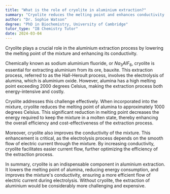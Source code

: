 ```yaml
---
title: "What is the role of cryolite in aluminium extraction?"
summary: "Cryolite reduces the melting point and enhances conductivity during aluminium extraction, improving the efficiency of the process."
author: "Dr. Sophie Watson"
degree: "PhD in Biochemistry, University of Cambridge"
tutor_type: "IB Chemistry Tutor"
date: 2024-03-04
---
```


Cryolite plays a crucial role in the aluminium extraction process by lowering the melting point of the mixture and enhancing its conductivity.

Chemically known as sodium aluminium fluoride, or $Na_3AlF_6$, cryolite is essential for extracting aluminium from its ore, bauxite. This extraction process, referred to as the Hall-Heroult process, involves the electrolysis of alumina, which is aluminium oxide. However, alumina has a high melting point exceeding $2000$ degrees Celsius, making the extraction process both energy-intensive and costly.

Cryolite addresses this challenge effectively. When incorporated into the mixture, cryolite reduces the melting point of alumina to approximately $1000$ degrees Celsius. This significant reduction in melting point decreases the energy required to keep the mixture in a molten state, thereby enhancing the overall efficiency and cost-effectiveness of the extraction process.

Moreover, cryolite also improves the conductivity of the mixture. This enhancement is critical, as the electrolysis process depends on the smooth flow of electric current through the mixture. By increasing conductivity, cryolite facilitates easier current flow, further optimizing the efficiency of the extraction process.

In summary, cryolite is an indispensable component in aluminium extraction. It lowers the melting point of alumina, reducing energy consumption, and improves the mixture's conductivity, ensuring a more efficient flow of electric current during electrolysis. Without cryolite, the extraction of aluminium would be considerably more challenging and expensive.
    